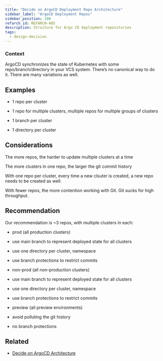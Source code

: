 ```yaml
---
title: "Decide on ArgoCD Deployment Repo Architecture"
sidebar_label: "ArgoCD Deployment Repos"
sidebar_position: 100
refarch_id: REFARCH-405
description: Structure for Argo CD deployment repositories
tags:
  - design-decision
---
```



### Context

ArgoCD synchronizes the state of Kubernetes with some repo/branch/directory in your VCS system. There’s no canonical way to do it. There are many variations as well.

## Examples

- 1 repo per cluster

- 1 repo for multiple clusters, multiple repos for multiple groups of clusters

- 1 branch per cluster

- 1 directory per cluster

## Considerations

The more repos, the harder to update multiple clusters at a time

The more clusters in one repo, the larger the git commit history

With one repo per cluster, every time a new clsuter is created, a new repo needs to be created as well.

With fewer repos, the more contention working with Git. Git sucks for high throughput.

## Recommendation

Our recommendation is ~3 repos, with multiple clusters in each:

- prod (all production clusters)

- use main branch to represent deployed state for all clusters

- use one directory per cluster, namespace

- use branch protections to restrict commits

- non-prod (all non-production clusters)

- use main branch to represent deployed state for all clusters

- use one directory per cluster, namespace

- use branch protections to restrict commits

- preview (all preview environments)

- avoid polluting the git history

- no branch protections

## Related

- [Decide on ArgoCD Architecture](/layers/software-delivery/design-decisions/decide-on-argocd-architecture)
